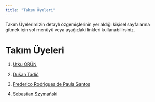 ```yaml
---
title: "Takım Üyeleri"
---
```


Takım Üyelerimizin detaylı özgemişlerinin yer aldığı kişisel sayfalarına gitmek için sol menüyü veya aşağıdaki linkleri kullanabilirsiniz.

# Takım Üyeleri

1.  [Utku ÖRÜN](/takim/utkuorun.qmd)

2.  [Dušan Tadić](/takim/dusantadic.qmd)

3.  [Frederico Rodrigues de Paula Santos](/takim/fred.qmd)

4.  [Sebastian Szymański](/takim/szymanski.qmd)

